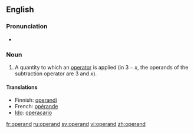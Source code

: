 ==English==

===Pronunciation===
*{{IPA|/ɒpə(ɹ)ænd/}}

{{rfp|Add US pronunciation}}
{{rfap}}

===Noun===
{{en-noun}}

# {{mathematics}} A quantity to which an [[operator]] is applied (in <math>3 - x</math>, the operands of the subtraction operator are 3 and <math>x</math>).

====Translations====
{{trans-top|quantity to which an operator is applied}}
*Finnish: [[operandi]]
*French: [[opérande]] {{m}}
*[[Ido]]: [[operacario]]
{{trans-mid}}
{{trans-bottom}}

[[fr:operand]]
[[ru:operand]]
[[sv:operand]]
[[vi:operand]]
[[zh:operand]]